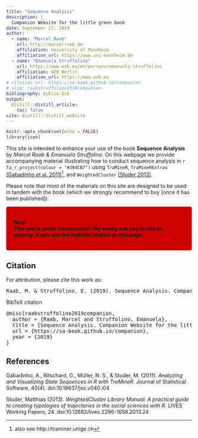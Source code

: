 ---
title: "Sequence Analysis"
description: |
  Companion Website for the little green book
date: September 27, 2019
author:
  - name: "Marcel Raab"
    url: http://marcelraab.de
    affiliation: University of Mannheim
    affiliation_url: https://www.uni-mannheim.de
  - name: "Emanuela Struffolino"
    url: https://www.wzb.eu/en/persons/emanuela-struffolino
    affiliation: WZB Berlin
    affiliation_url: https://www.wzb.eu
# citation_url: https://sa-book.github.io/companion
# slug: raabstruffolino2019companion
bibliography: biblio.bib
output:
  distill::distill_article:
    toc: false
site: distill::distill_website
---


```{r setup, include=FALSE}
knitr::opts_chunk$set(echo = FALSE)
library(icon)
```

This site is intended to enhance your use of the book **Sequence Analysis** by *Marcel Raab & Emanuela Struffolino*. On this webpage we provide accompanying material illustrating how to conduct sequence analysis in `r fa_r_project(colour = "#384CB7")` using `TraMineR`, `TraMineRExtras`  [(Gabadinho et al. 2011)](https://doi.org/10.18637/jss.v040.i04)^[also see http://traminer.unige.ch], and `WeightedCluster` [(Studer 2013)](https://doi.org/10.12682/lives.2296-1658.2013.24).

Please note that most of the materials on this site are designed to be used in tandem with the book (which we strongly recommend to buy [once it has been published]). 



<style>
div.red { background-color:#CD0000; border-radius: 5px; padding: 20px;}
</style>
<div class = "red">
**Note:<br> This site is under construction! We kindly ask you to cite us anyway, if you use the material shared on this page.**
</div>


## Citation {.appendix}

For attribution, please cite this work as:

<!-- <style>
div.green { background-color:#8DCEA4; border-radius: 3px; padding: 10px;}
</style>
<div class = "green">
**Raab, M. & Struffolino, E. (2019). Sequence Analysis. Companion Website for the little green book. Retrieved from: https://sa-book.github.io/companion**
</div> -->

<pre class="citation-appendix short">
Raab, M. & Struffolino, E. (2019). Sequence Analysis. Companion Website for the little green book. Retrieved from: https://sa-book.github.io/companion
</pre>

<p>BibTeX citation</p>
<pre class="citation-appendix long">@misc{raabstruffolino2019companion,
  author = {Raab, Marcel and Struffolino, Emanuela},
  title = {Sequence Analysis. Companion Website for the little green book},
  url = {https://sa-book.github.io/companion},
  year = {2019}
}</pre>

## References {.appendix}

Gabadinho, A., Ritschard, G., Müller, N. S., & Studer, M. (2011). *Analyzing and Visualizing State Sequences in R with TraMineR.* Journal of Statistical Software, 40(4). doi:10.18637/jss.v040.i04

Studer, Matthias (2013). *WeightedCluster Library Manual: A practical guide to creating typologies of trajectories in the social sciences with R.* LIVES Working Papers, 24. doi:10.12682/lives.2296-1658.2013.24
